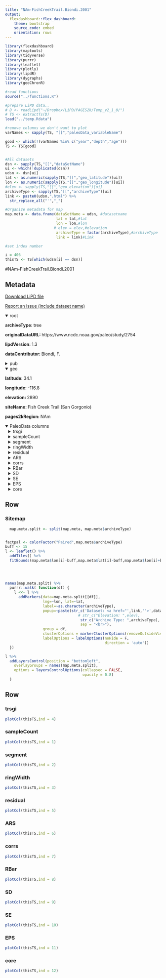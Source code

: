 ```yaml
---
title: "NAm-FishCreekTrail.Biondi.2001"
output: 
  flexdashboard::flex_dashboard:
    theme: bootstrap
    source_code: embed
    orientation: rows
---
```


```r
library(flexdashboard)
library(maptools)
library(tidyverse)
library(purrr)
library(leaflet)
library(plotly)
library(lipdR)
library(dygraphs)
library(geoChronR)

#read functions
source("../functions.R")

#prepare LiPD data..
# D <- readLipd("~/Dropbox/LiPD/PAGES2k/Temp_v2_1_0/")
# TS <- extractTs(D)
load("../temp.Rdata")

#remove columns we don't want to plot
varNames <- sapply(TS, "[[","paleoData_variableName")

good <- which(!(varNames %in% c("year","depth","age")))
TS <- TS[good]


#All datasets
dsn <- sapply(TS,"[[","dataSetName")
ui <- which(!duplicated(dsn))
udsn <- dsn[ui]
lat <- as.numeric(sapply(TS,"[[","geo_latitude")[ui])
lon <- as.numeric(sapply(TS,"[[","geo_longitude")[ui])
#elev <- sapply(TS,"[[","geo_elevation")[ui]
archiveType <- sapply(TS,"[[","archiveType")[ui]
link <- paste0(udsn,".html") %>% 
  str_replace_all("'","_")

#Organize metadata for map
map.meta <- data.frame(dataSetName = udsn, #datasetname
                       lat = lat,#lat
                       lon = lon,#lon
                      # elev = elev,#elevation
                       archiveType = factor(archiveType),#archiveType
                       link = link)#Link

#set index number

i = 406
thisTS <- TS[which(udsn[i] == dsn)]
```
#NAm-FishCreekTrail.Biondi.2001

Metadata {.sidebar}
-------------------------------------
[Download LiPD file](NAm-FishCreekTrail.Biondi.2001.lpd)
            

[Report an issue (include dataset name)](https://github.com/nickmckay/LiPDverse/issues)

<details open style="margin-left: 0px">
<summary>root</summary>
<p style="margin-left: 0px"><strong>archiveType: </strong>tree
<p style="margin-left: 0px"><strong>originalDataURL: </strong>https://www.ncdc.noaa.gov/paleo/study/2754
<p style="margin-left: 0px"><strong>lipdVersion: </strong>1.3
<p style="margin-left: 0px"><strong>dataContributor: </strong>Biondi, F.
</details>
<details>
<summary>pub</summary>
<details style="margin-left: 10px">
<summary>pub1</summary>
<p style="margin-left: 10px"><strong>author: </strong>Biondi, F.
<p style="margin-left: 10px"><strong>citeKey: </strong>biondi2001httpswwwncdcnoaagovpaleostudy2754DataCitation
<p style="margin-left: 10px"><strong>title: </strong>World Data Center for Paleoclimatology
<p style="margin-left: 10px"><strong>DOI: </strong>No publication
</details>
</details>
<details open style="margin-left: 0px">
<summary>geo</summary>
<p style="margin-left: 0px"><strong>latitude: </strong>34.1
<p style="margin-left: 0px"><strong>longitude: </strong>-116.8
<p style="margin-left: 0px"><strong>elevation: </strong>2890
<p style="margin-left: 0px"><strong>siteName: </strong>Fish Creek Trail (San Gorgonio)
<p style="margin-left: 0px"><strong>pages2kRegion: </strong>NAm
</details>
<details open>
<summary>PaleoData columns</summary>
<details style="margin-left: 10px">
<summary>trsgi</summary>
<p style="margin-left: 10px"><strong>TSid: </strong>NAm_808
<p style="margin-left: 10px"><strong>variableName: </strong>trsgi
<p style="margin-left: 10px"><strong>units: </strong>NA
<p style="margin-left: 10px"><strong>useInGlobalTemperatureAnalysis: </strong>TRUE
<details>
<summary>interpretation</summary>
<details style="margin-left: 20px">
<summary>1</summary>
<p style="margin-left: 20px"><strong>basis: </strong>first principles and instrumental correlation
<p style="margin-left: 20px"><strong>interpDirection: </strong>positive
<p style="margin-left: 20px"><strong>scope: </strong>climate
<p style="margin-left: 20px"><strong>seasonality: </strong>summer
<p style="margin-left: 20px"><strong>variable: </strong>T
<p style="margin-left: 20px"><strong>variableDetail: </strong>air@surface
</details>
</details>
</details>
<details style="margin-left: 10px">
<summary>sampleCount</summary>
<p style="margin-left: 10px"><strong>TSid: </strong>NAm_805
<p style="margin-left: 10px"><strong>variableName: </strong>sampleCount
<p style="margin-left: 10px"><strong>units: </strong>count
<p style="margin-left: 10px"><strong>useInGlobalTemperatureAnalysis: </strong>FALSE
</details>
<details style="margin-left: 10px">
<summary>segment</summary>
<p style="margin-left: 10px"><strong>TSid: </strong>NAm_806
<p style="margin-left: 10px"><strong>variableName: </strong>segment
<p style="margin-left: 10px"><strong>units: </strong>NA
<p style="margin-left: 10px"><strong>useInGlobalTemperatureAnalysis: </strong>FALSE
</details>
<details style="margin-left: 10px">
<summary>ringWidth</summary>
<p style="margin-left: 10px"><strong>TSid: </strong>NAm_807
<p style="margin-left: 10px"><strong>variableName: </strong>ringWidth
<p style="margin-left: 10px"><strong>units: </strong>cm
<p style="margin-left: 10px"><strong>useInGlobalTemperatureAnalysis: </strong>FALSE
</details>
<details style="margin-left: 10px">
<summary>residual</summary>
<p style="margin-left: 10px"><strong>TSid: </strong>NAm_809
<p style="margin-left: 10px"><strong>variableName: </strong>residual
<p style="margin-left: 10px"><strong>units: </strong>NA
<p style="margin-left: 10px"><strong>useInGlobalTemperatureAnalysis: </strong>FALSE
</details>
<details style="margin-left: 10px">
<summary>ARS</summary>
<p style="margin-left: 10px"><strong>TSid: </strong>NAm_810
<p style="margin-left: 10px"><strong>variableName: </strong>ARS
<p style="margin-left: 10px"><strong>units: </strong>NA
<p style="margin-left: 10px"><strong>useInGlobalTemperatureAnalysis: </strong>FALSE
</details>
<details style="margin-left: 10px">
<summary>corrs</summary>
<p style="margin-left: 10px"><strong>TSid: </strong>NAm_811
<p style="margin-left: 10px"><strong>variableName: </strong>corrs
<p style="margin-left: 10px"><strong>units: </strong>NA
<p style="margin-left: 10px"><strong>useInGlobalTemperatureAnalysis: </strong>FALSE
</details>
<details style="margin-left: 10px">
<summary>RBar</summary>
<p style="margin-left: 10px"><strong>TSid: </strong>NAm_812
<p style="margin-left: 10px"><strong>variableName: </strong>RBar
<p style="margin-left: 10px"><strong>units: </strong>NA
<p style="margin-left: 10px"><strong>useInGlobalTemperatureAnalysis: </strong>FALSE
</details>
<details style="margin-left: 10px">
<summary>SD</summary>
<p style="margin-left: 10px"><strong>TSid: </strong>NAm_813
<p style="margin-left: 10px"><strong>variableName: </strong>SD
<p style="margin-left: 10px"><strong>units: </strong>NA
<p style="margin-left: 10px"><strong>useInGlobalTemperatureAnalysis: </strong>FALSE
</details>
<details style="margin-left: 10px">
<summary>SE</summary>
<p style="margin-left: 10px"><strong>TSid: </strong>NAm_814
<p style="margin-left: 10px"><strong>variableName: </strong>SE
<p style="margin-left: 10px"><strong>units: </strong>NA
<p style="margin-left: 10px"><strong>useInGlobalTemperatureAnalysis: </strong>FALSE
</details>
<details style="margin-left: 10px">
<summary>EPS</summary>
<p style="margin-left: 10px"><strong>TSid: </strong>NAm_815
<p style="margin-left: 10px"><strong>variableName: </strong>EPS
<p style="margin-left: 10px"><strong>units: </strong>NA
<p style="margin-left: 10px"><strong>useInGlobalTemperatureAnalysis: </strong>FALSE
</details>
<details style="margin-left: 10px">
<summary>core</summary>
<p style="margin-left: 10px"><strong>TSid: </strong>NAm_816
<p style="margin-left: 10px"><strong>variableName: </strong>core
<p style="margin-left: 10px"><strong>units: </strong>NA
<p style="margin-left: 10px"><strong>useInGlobalTemperatureAnalysis: </strong>FALSE
</details>

Row
-----------------------------------------------------------------------

### Sitemap

```r
  map.meta.split <- split(map.meta, map.meta$archiveType)


factpal <- colorFactor("Paired",map.meta$archiveType)
buff <- 15
l <- leaflet() %>% 
  addTiles() %>% 
  fitBounds(map.meta$lon[i]-buff,map.meta$lat[i]-buff,map.meta$lon[i]+buff,map.meta$lat[i]+buff)
  

  
  
names(map.meta.split) %>%
  purrr::walk( function(df) {
    l <<- l %>%
      addMarkers(data=map.meta.split[[df]],
                 lng=~lon, lat=~lat,
                 label=~as.character(archiveType),
                 popup=~paste(str_c('Dataset: <a href="',link,'">',dataSetName,'</a>'),
                                 # str_c("Elevation: ",elev),
                                  str_c("Archive Type: ",archiveType),
                                  sep = "<br>"),
                 group = df,
                 clusterOptions = markerClusterOptions(removeOutsideVisibleBounds = F),
                 labelOptions = labelOptions(noHide = F,
                                             direction = 'auto'))
  })

l %>%
  addLayersControl(position = "bottomleft",
    overlayGroups = names(map.meta.split),
    options = layersControlOptions(collapsed = FALSE,
                                   opacity = 0.8)
  )
```

Row {.tabset .tabset-fade}
-----------------------------------------------------------------------

### trsgi
```r
plotCol(thisTS,ind = 4)
```

### sampleCount
```r
plotCol(thisTS,ind = 1)
```

### segment
```r
plotCol(thisTS,ind = 2)
```

### ringWidth
```r
plotCol(thisTS,ind = 3)
```

### residual
```r
plotCol(thisTS,ind = 5)
```

### ARS
```r
plotCol(thisTS,ind = 6)
```

### corrs
```r
plotCol(thisTS,ind = 7)
```

### RBar
```r
plotCol(thisTS,ind = 8)
```

### SD
```r
plotCol(thisTS,ind = 9)
```

### SE
```r
plotCol(thisTS,ind = 10)
```

### EPS
```r
plotCol(thisTS,ind = 11)
```

### core
```r
plotCol(thisTS,ind = 12)
```
